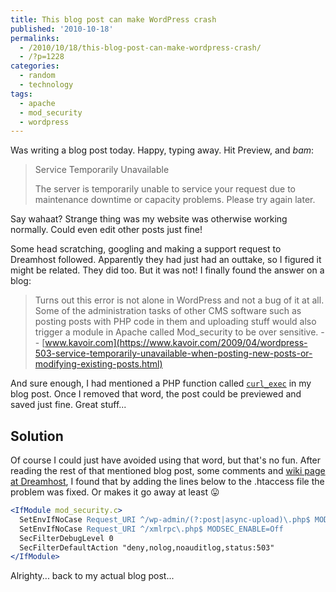 ---
title: This blog post can make WordPress crash
published: '2010-10-18'
permalinks:
  - /2010/10/18/this-blog-post-can-make-wordpress-crash/
  - /?p=1228
categories:
  - random
  - technology
tags:
  - apache
  - mod_security
  - wordpress
---

Was writing a blog post today. Happy, typing away. Hit Preview, and _bam_:

> Service Temporarily Unavailable
>
> The server is temporarily unable to service your request due to maintenance downtime or capacity problems. Please try again later.

Say wahaat? Strange thing was my website was otherwise working normally. Could even
edit other posts just fine!

Some head scratching, googling and making a support request to Dreamhost followed. Apparently they had just had an outtake, so I figured it might be related. They did too. But it was not! I finally found the answer on a blog:

> Turns out this error is not alone in WordPress and not a bug of it at all.
> Some of the administration tasks of other CMS software such as posting posts
> with PHP code in them and uploading stuff would also trigger a module in
> Apache called Mod_security to be over sensitive. -- [www.kavoir.com](https://www.kavoir.com/2009/04/wordpress-503-service-temporarily-unavailable-when-posting-new-posts-or-modifying-existing-posts.html)

And sure enough, I had mentioned a PHP function called [`curl_exec`](https://php.net/manual/en/function.curl-exec.php) in my blog post. Once I removed that word, the post could be previewed and saved just fine. Great stuff...

## Solution

Of course I could just have avoided using that word, but that's no fun. After reading the rest of that mentioned blog post, some comments and [wiki page at Dreamhost](https://wiki.dreamhost.com/Mod_security), I found that by adding the lines below to the .htaccess file the problem was fixed. Or makes it go away at least 😛

```apache
<IfModule mod_security.c>
  SetEnvIfNoCase Request_URI ^/wp-admin/(?:post|async-upload)\.php$ MODSEC_ENABLE=Off
  SetEnvIfNoCase Request_URI ^/xmlrpc\.php$ MODSEC_ENABLE=Off
  SecFilterDebugLevel 0
  SecFilterDefaultAction "deny,nolog,noauditlog,status:503"
</IfModule>
```

Alrighty... back to my actual blog post...
